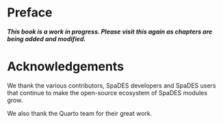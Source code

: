 # Preface {.unnumbered}

***This book is a work in progress. Please visit this again as chapters
are being added and modified.***

# Acknowledgements {.unnumbered}

We thank the various contributors, SpaDES developers and SpaDES users
that continue to make the open-source ecosystem of SpaDES modules grow.

We also thank the Quarto team for their great work.
